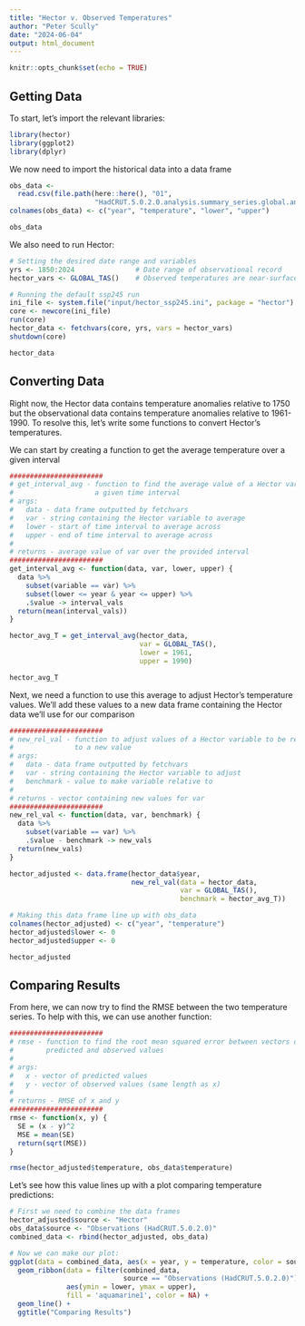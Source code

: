 ```yaml
---
title: "Hector v. Observed Temperatures"
author: "Peter Scully"
date: "2024-06-04"
output: html_document
---
```


```r
knitr::opts_chunk$set(echo = TRUE)
```

## Getting Data

To start, let's import the relevant libraries:

```r
library(hector)
library(ggplot2)
library(dplyr)
```

We now need to import the historical data into a data frame
```r
obs_data <- 
  read.csv(file.path(here::here(), "01", 
                     "HadCRUT.5.0.2.0.analysis.summary_series.global.annual.csv"))
colnames(obs_data) <- c("year", "temperature", "lower", "upper")

obs_data
```

We also need to run Hector:
```r
# Setting the desired date range and variables
yrs <- 1850:2024               # Date range of observational record
hector_vars <- GLOBAL_TAS()    # Observed temperatures are near-surface

# Running the default ssp245 run
ini_file <- system.file("input/hector_ssp245.ini", package = "hector")
core <- newcore(ini_file)
run(core)
hector_data <- fetchvars(core, yrs, vars = hector_vars)
shutdown(core)

hector_data
```

## Converting Data

Right now, the Hector data contains temperature anomalies relative to 1750 but
the observational data contains temperature anomalies relative to 1961-1990. To
resolve this, let's write some functions to convert Hector's temperatures.

We can start by creating a function to get the average temperature over a given interval

```r
#######################
# get_interval_avg - function to find the average value of a Hector variable over
#                    a given time interval
# args:
#   data - data frame outputted by fetchvars
#   var - string containing the Hector variable to average
#   lower - start of time interval to average across
#   upper - end of time interval to average across
#
# returns - average value of var over the provided interval
#######################
get_interval_avg <- function(data, var, lower, upper) {
  data %>%
    subset(variable == var) %>%
    subset(lower <= year & year <= upper) %>%
    .$value -> interval_vals
  return(mean(interval_vals))
}

hector_avg_T = get_interval_avg(hector_data, 
                                var = GLOBAL_TAS(), 
                                lower = 1961, 
                                upper = 1990)

hector_avg_T
```

Next, we need a function to use this average to adjust Hector's temperature
values. We'll add these values to a new data frame containing the Hector
data we'll use for our comparison

```r
#######################
# new_rel_val - function to adjust values of a Hector variable to be relative
#               to a new value
# args:
#   data - data frame outputted by fetchvars
#   var - string containing the Hector variable to adjust
#   benchmark - value to make variable relative to 
#
# returns - vector containing new values for var
#######################
new_rel_val <- function(data, var, benchmark) {
  data %>%
    subset(variable == var) %>%
    .$value - benchmark -> new_vals
  return(new_vals)
}

hector_adjusted <- data.frame(hector_data$year, 
                              new_rel_val(data = hector_data,
                                          var = GLOBAL_TAS(),
                                          benchmark = hector_avg_T))

# Making this data frame line up with obs_data
colnames(hector_adjusted) <- c("year", "temperature")
hector_adjusted$lower <- 0
hector_adjusted$upper <- 0

hector_adjusted

```


## Comparing Results
From here, we can now try to find the RMSE between the two temperature series.
To help with this, we can use another function:
```r
#######################
# rmse - function to find the root mean squared error between vectors of
#        predicted and observed values
#
# args:
#   x - vector of predicted values
#   y - vector of observed values (same length as x)
#
# returns - RMSE of x and y
#######################
rmse <- function(x, y) {
  SE = (x - y)^2
  MSE = mean(SE)
  return(sqrt(MSE))
}

rmse(hector_adjusted$temperature, obs_data$temperature)
```

Let's see how this value lines up with a plot comparing temperature predictions:
```r
# First we need to combine the data frames
hector_adjusted$source <- "Hector"
obs_data$source <- "Observations (HadCRUT.5.0.2.0)"
combined_data <- rbind(hector_adjusted, obs_data)

# Now we can make our plot:
ggplot(data = combined_data, aes(x = year, y = temperature, color = source)) +
  geom_ribbon(data = filter(combined_data, 
                            source == "Observations (HadCRUT.5.0.2.0)"),
              aes(ymin = lower, ymax = upper), 
              fill = 'aquamarine1', color = NA) +
  geom_line() +
  ggtitle("Comparing Results")
```

